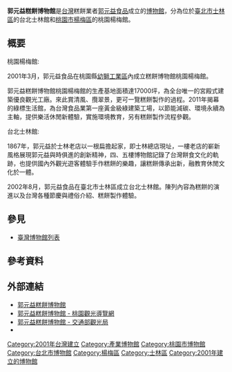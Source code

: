 {{Notability Unreferenced|time=2013-09-17T06:21:01+00:00}}
{{expand|time=2013-09-18}}
{{Infobox Non-profit
| Non-profit_name = 郭元益糕餅博物館<br/>台北士林館
| Non-profit_type = 
| Non-profit_logo = File:Kuo Yuan Ye Foods headquarters 20130716.jpg
| founded_date = 2002年8月
| founder = [[郭元益食品|郭元益食品]]
| location = [[台灣|台灣]][[台北市|台北市]][[士林區|士林區]]文林路546號4樓
| key_people = 
| area_served = 
| focus = 
| method = 
| revenue =
| num_employees = 
| slogan = 
| homepage = [http://www.kuos.com/museum/　www.kuos.com/museum]
}}
{{Infobox Non-profit
| Non-profit_name = 郭元益糕餅博物館<br/>桃園楊梅館
| Non-profit_type = 
| Non-profit_logo = 
| founded_date = 2001年3月
| founder = [[郭元益食品|郭元益食品]]
| location = [[台灣|台灣]][[桃園市|桃園市]][[楊梅區|楊梅區]][[桃園幼獅工業區|幼獅工業區]]青年路9巷1號
| key_people = 
| area_served = 
| focus = 
| method = 
| revenue =
| num_employees = 
| slogan = 
| homepage = [http://www.kuos.com/museum/　www.kuos.com/museum]
}}

'''郭元益糕餅博物館'''是[[台灣|台灣]]糕餅業者[[郭元益食品|郭元益食品]]成立的[[博物館|博物館]]，分為位於[[臺北市|臺北市]][[士林區|士林區]]的台北士林館和[[桃園市|桃園市]][[楊梅區|楊梅區]]的桃園楊梅館。

==概要==
;桃園楊梅館:
2001年3月，郭元益食品在桃園縣[[桃園幼獅工業區|幼獅工業區]]內成立糕餅博物館桃園楊梅館。

郭元益糕餅博物館桃園楊梅館的生產基地面積達17000坪，為全台唯一的宮殿式建築優良觀光工廠。來此賞清風、攬翠景，更可一覽糕餅製作的過程。2011年揭幕的綠標生活館，為台灣食品業第一座黃金級綠建築工場，以節能減碳、環境永續為主軸，提供樂活休閒新體驗，實施環境教育，另有糕餅製作流程參觀。

;台北士林館: 
1867年，郭元益於士林老店以一根扁擔起家，即士林總店現址，一樓老店的嶄新風格展現郭元益與時俱進的創新精神，四、五樓博物館記錄了台灣餅食文化的軌跡，也提供國內外觀光遊客體驗手作糕餅的樂趣，讓糕餅傳承出新，融教育休閒文化於一體。

2002年8月，郭元益食品在臺北市士林區成立台北士林館。陳列內容為糕餅的演進以及台灣各種節慶與禮俗介紹、糕餅製作體驗。

==參見==
* [[臺灣博物館列表|臺灣博物館列表]]

== 參考資料 ==
{{reflist}}

==外部連結==
*[http://www.kuos.com/museum/ 郭元益糕餅博物館] {{Wayback|url=http://www.kuos.com/museum/ |date=20130928123139 }}
*[https://travel.tycg.gov.tw/zh-tw/Travel/Attraction/118 郭元益糕餅博物館 - 桃園觀光導覽網] {{Wayback|url=https://travel.tycg.gov.tw/zh-tw/Travel/Attraction/118 |date=20210815060934 }}
*[https://www.taiwan.net.tw/m1.aspx?sno=0001107&id=a12-00385 郭元益糕餅博物館 - 交通部觀光局] {{Wayback|url=https://www.taiwan.net.tw/m1.aspx?sno=0001107&id=a12-00385 |date=20210513215604 }}
*{{facebook|KuoYuanYeMuseum|郭元益糕餅博物館}}

{{臺灣博物館}}

[[Category:2001年台灣建立|Category:2001年台灣建立]]
[[Category:產業博物館|Category:產業博物館]]
[[Category:桃園市博物館|Category:桃園市博物館]]
[[Category:台北市博物館|Category:台北市博物館]]
[[Category:楊梅區|Category:楊梅區]]
[[Category:士林區|Category:士林區]]
[[Category:2001年建立的博物館|Category:2001年建立的博物館]]